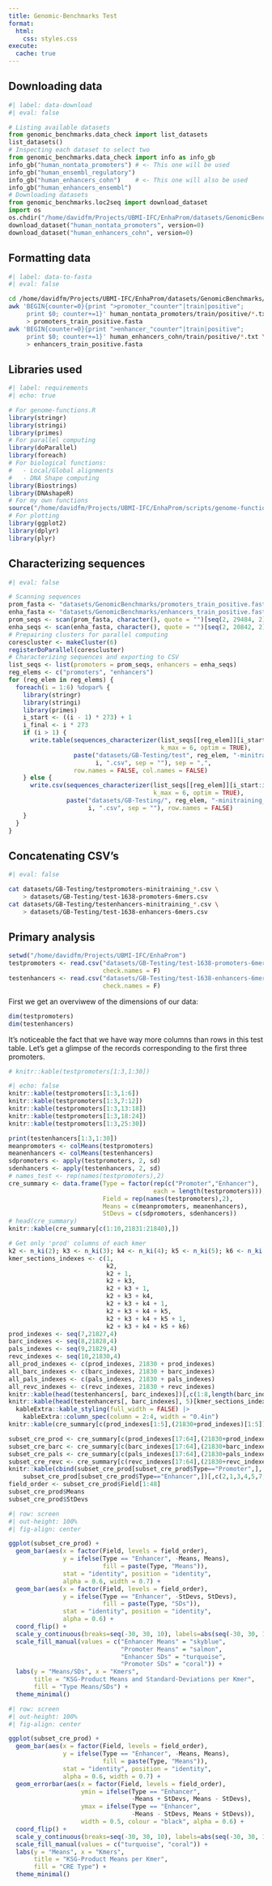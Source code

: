 ```yaml
---
title: Genomic-Benchmarks Test
format: 
  html:
    css: styles.css
execute:
  cache: true
---
```


## Downloading data
::: {.cell .python} 
:::
```python
#| label: data-download
#| eval: false

# Listing available datasets
from genomic_benchmarks.data_check import list_datasets
list_datasets()
# Inspecting each dataset to select two
from genomic_benchmarks.data_check import info as info_gb
info_gb("human_nontata_promoters") # <- This one will be used
info_gb("human_ensembl_regulatory")
info_gb("human_enhancers_cohn")    # <- This one will also be used
info_gb("human_enhancers_ensembl")
# Downloading datasets
from genomic_benchmarks.loc2seq import download_dataset
import os
os.chdir("/home/davidfm/Projects/UBMI-IFC/EnhaProm/datasets/GenomicBenchmarks")
download_dataset("human_nontata_promoters", version=0) 
download_dataset("human_enhancers_cohn", version=0) 
```

## Formatting data
::: {.cell .bash} 
:::
```bash
#| label: data-to-fasta
#| eval: false

cd /home/davidfm/Projects/UBMI-IFC/EnhaProm/datasets/GenomicBenchmarks/
awk 'BEGIN{counter=0}{print ">promoter_"counter"|train|positive";
     print $0; counter+=1}' human_nontata_promoters/train/positive/*.txt \
     > promoters_train_positive.fasta
awk 'BEGIN{counter=0}{print ">enhancer_"counter"|train|positive"; 
     print $0; counter+=1}' human_enhancers_cohn/train/positive/*.txt \
     > enhancers_train_positive.fasta
```

## Libraries used
::: {.cell .r} 
:::
```r
#| label: requirements
#| echo: true

# For genome-functions.R
library(stringr)
library(stringi)
library(primes)
# For parallel computing
library(doParallel)
library(foreach)
# For biological functions: 
#   - Local/Global alignments 
#   - DNA Shape computing
library(Biostrings)
library(DNAshapeR)
# For my own functions
source("/home/davidfm/Projects/UBMI-IFC/EnhaProm/scripts/genome-functions.R")
# For plotting
library(ggplot2)
library(dplyr)
library(plyr)
```

## Characterizing sequences
```r
#| eval: false

# Scanning sequences
prom_fasta <- "datasets/GenomicBenchmarks/promoters_train_positive.fasta"
enha_fasta <- "datasets/GenomicBenchmarks/enhancers_train_positive.fasta"
prom_seqs <- scan(prom_fasta, character(), quote = "")[seq(2, 29484, 2)]
enha_seqs <- scan(enha_fasta, character(), quote = "")[seq(2, 20842, 2)]
# Prepairing clusters for parallel computing
corescluster <- makeCluster(6)
registerDoParallel(corescluster)
# Characterizing sequences and exporting to CSV
list_seqs <- list(promoters = prom_seqs, enhancers = enha_seqs)
reg_elems <- c("promoters", "enhancers")
for (reg_elem in reg_elems) {
  foreach(i = 1:6) %dopar% {
    library(stringr)
    library(stringi)
    library(primes)
    i_start <- ((i - 1) * 273) + 1
    i_final <- i * 273
    if (i > 1) {
      write.table(sequences_characterizer(list_seqs[[reg_elem]][i_start:i_final],
                                          k_max = 6, optim = TRUE),
                  paste("datasets/GB-Testing/test", reg_elem, "-minitraining_",
                        i, ".csv", sep = ""), sep = ",",
                  row.names = FALSE, col.names = FALSE)
    } else {
	  write.csv(sequences_characterizer(list_seqs[[reg_elem]][i_start:i_final],
                                        k_max = 6, optim = TRUE),
                paste("datasets/GB-Testing/", reg_elem, "-minitraining_",
                      i, ".csv", sep = ""), row.names = FALSE)
    }
  }
}
```

## Concatenating CSV's
::: {.cell .bash} 
:::
```bash
#| eval: false

cat datasets/GB-Testing/testpromoters-minitraining_*.csv \
    > datasets/GB-Testing/test-1638-promoters-6mers.csv
cat datasets/GB-Testing/testenhancers-minitraining_*.csv \
    > datasets/GB-Testing/test-1638-enhancers-6mers.csv
```

## Primary analysis
::: {.cell .r} 
:::
```r
setwd("/home/davidfm/Projects/UBMI-IFC/EnhaProm")
testpromoters <- read.csv("datasets/GB-Testing/test-1638-promoters-6mers.csv", 
                          check.names = F)
testenhancers <- read.csv("datasets/GB-Testing/test-1638-enhancers-6mers.csv", 
                          check.names = F)
```
First we get an overviwew of the dimensions of our data:
```r
dim(testpromoters)
dim(testenhancers)
```
It's noticeable the fact that we have way more columns than rows in this test table.
Let's get a glimpse of the records corresponding to the first three promoters.
```r
# knitr::kable(testpromoters[1:3,1:30])
```
```r
#| echo: false
knitr::kable(testpromoters[1:3,1:6])
knitr::kable(testpromoters[1:3,7:12])
knitr::kable(testpromoters[1:3,13:18])
knitr::kable(testpromoters[1:3,18:24])
knitr::kable(testpromoters[1:3,25:30])
```
```r
print(testenhancers[1:3,1:30])
meanpromoters <- colMeans(testpromoters)
meanenhancers <- colMeans(testenhancers)
sdpromoters <- apply(testpromoters, 2, sd)
sdenhancers <- apply(testenhancers, 2, sd)
# names_test <- rep(names(testpromoters),2)
cre_summary <- data.frame(Type = factor(rep(c("Promoter","Enhancer"), 
                                        each = length(testpromoters))),
                          Field = rep(names(testpromoters),2),
                          Means = c(meanpromoters, meanenhancers),
                          StDevs = c(sdpromoters, sdenhancers))
# head(cre_summary)
knitr::kable(cre_summary[c(1:10,21831:21840),])
```

```r
# Get only 'prod' columns of each kmer
k2 <- n_ki(2); k3 <- n_ki(3); k4 <- n_ki(4); k5 <- n_ki(5); k6 <- n_ki(6) 
kmer_sections_indexes <- c(1, 
                           k2, 
                           k2 + 1, 
                           k2 + k3, 
                           k2 + k3 + 1,
                           k2 + k3 + k4, 
                           k2 + k3 + k4 + 1,
                           k2 + k3 + k4 + k5, 
                           k2 + k3 + k4 + k5 + 1, 
                           k2 + k3 + k4 + k5 + k6)
prod_indexes <- seq(7,21827,4)
barc_indexes <- seq(8,21828,4)
pals_indexes <- seq(9,21829,4)
revc_indexes <- seq(10,21830,4)
all_prod_indexes <- c(prod_indexes, 21830 + prod_indexes)
all_barc_indexes <- c(barc_indexes, 21830 + barc_indexes)
all_pals_indexes <- c(pals_indexes, 21830 + pals_indexes)
all_revc_indexes <- c(revc_indexes, 21830 + revc_indexes)
knitr::kable(head(testenhancers[, barc_indexes])[,c(1:8,length(barc_indexes))])
knitr::kable(head(testenhancers[, barc_indexes], 5)[kmer_sections_indexes], table.attr = "quarto-disable-processing=true") |>
  kableExtra::kable_styling(full_width = FALSE) |>
	kableExtra::column_spec(column = 2:4, width = "0.4in") 
knitr::kable(cre_summary[c(prod_indexes[1:5],(21830+prod_indexes)[1:5]),])
```

```r
subset_cre_prod <- cre_summary[c(prod_indexes[17:64],(21830+prod_indexes)[17:64]),]
subset_cre_barc <- cre_summary[c(barc_indexes[17:64],(21830+barc_indexes)[17:64]),]
subset_cre_pals <- cre_summary[c(pals_indexes[17:64],(21830+pals_indexes)[17:64]),]
subset_cre_revc <- cre_summary[c(revc_indexes[17:64],(21830+revc_indexes)[17:64]),]
knitr::kable(cbind(subset_cre_prod[subset_cre_prod$Type=="Promoter",],
	subset_cre_prod[subset_cre_prod$Type=="Enhancer",])[,c(2,1,3,4,5,7,8)][1:10,])
field_order <- subset_cre_prod$Field[1:48]
subset_cre_prod$Means
subset_cre_prod$StDevs
```

```r
#| row: screen
#| out-height: 100%
#| fig-align: center

ggplot(subset_cre_prod) +
  geom_bar(aes(x = factor(Field, levels = field_order), 
               y = ifelse(Type == "Enhancer", -Means, Means), 
                          fill = paste(Type, "Means")),
               stat = "identity", position = "identity", 
               alpha = 0.6, width = 0.7) +
  geom_bar(aes(x = factor(Field, levels = field_order), 
               y = ifelse(Type == "Enhancer", -StDevs, StDevs), 
                          fill = paste(Type, "SDs")),
               stat = "identity", position = "identity", 
               alpha = 0.6) +
  coord_flip() +
  scale_y_continuous(breaks=seq(-30, 30, 10), labels=abs(seq(-30, 30, 10))) +
  scale_fill_manual(values = c("Enhancer Means" = "skyblue",
                               "Promoter Means" = "salmon",
                               "Enhancer SDs" = "turquoise",
                               "Promoter SDs" = "coral")) +
  labs(y = "Means/SDs", x = "Kmers", 
       title = "KSG-Product Means and Standard-Deviations per Kmer",
       fill = "Type Means/SDs") +
  theme_minimal()
```

```r
#| row: screen
#| out-height: 100%
#| fig-align: center

ggplot(subset_cre_prod) +
  geom_bar(aes(x = factor(Field, levels = field_order), 
               y = ifelse(Type == "Enhancer", -Means, Means), 
                          fill = paste(Type, "Means")),
               stat = "identity", position = "identity", 
               alpha = 0.6, width = 0.7) +
  geom_errorbar(aes(x = factor(Field, levels = field_order),
	                ymin = ifelse(Type == "Enhancer",
                                  -Means + StDevs, Means - StDevs),
	                ymax = ifelse(Type == "Enhancer",
                                  -Means - StDevs, Means + StDevs)),
                    width = 0.5, colour = "black", alpha = 0.6)	+
  coord_flip() +
  scale_y_continuous(breaks=seq(-30, 30, 10), labels=abs(seq(-30, 30, 10))) +
  scale_fill_manual(values = c("turquoise", "coral")) +
  labs(y = "Means", x = "Kmers", 
       title = "KSG-Product Means per Kmer", 
       fill = "CRE Type") +
  theme_minimal()
```




